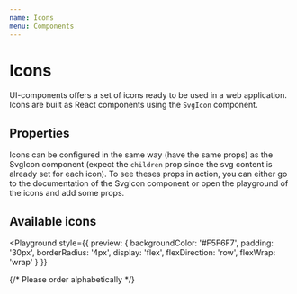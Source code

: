 ```yaml
---
name: Icons
menu: Components
---
```



<!-- Please order alphabetically -->


# Icons

UI-components offers a set of icons ready to be used in a web application.
Icons are built as React components using the `SvgIcon` component.

## Properties

Icons can be configured in the same way (have the same props) as the SvgIcon component (expect the `children` prop since the svg content is already set for each icon).
To see theses props in action, you can either go to the documentation of the SvgIcon component or open the
playground of the icons and add some props.

<Props of={PasswordsIcon} size={30} />

## Available icons

<Playground
  style={{
    preview: {
      backgroundColor: '#F5F6F7',
      padding: '30px',
      borderRadius: '4px',
      display: 'flex',
      flexDirection: 'row',
      flexWrap: 'wrap'
    }
  }}
>
  <IconsWrapper>
    {/* Please order alphabetically */}
    <ActivityLogIcon size={30} />
    <AddIcon size={30} />
    <AndroidIcon size={30} />
    <AppleIcon size={30} />
    <ArrowDownIcon size={30} />
    <BackIcon viewBox='0 0 26 26' size={30} />
    <BellIcon size={30} />
    <BuildingIcon size={30} />
    <CaretDownIcon size={30} />
    <CheckCircleIcon size={30} />
    <CheckIcon size={30} />
    <CloseIcon size={30} />
    <ComputerIcon size={30} />
    <CopyIcon size={30} />
    <CopyPasswordIcon size={30} />
    <CrossCircleIcon size={30} />
    <DashboardIcon size={30} />
    <DashlaneLogoIcon viewBox='0 0 36 36' size={30} />
    <DotsIcon size={30} />
    <DownloadIcon size={30} />
    <EditIcon title='translation_key' size={30} />
    <ExclamationIcon size={30} />
    <ForwardIcon viewBox='0 0 22 22' size={30} />
    <GeneratorIcon size={30} />
    <HelpIcon size={30} />
    <HideIcon size={30} />
    <HouseIcon size={30} />
    <IdIcon size={30} />
    <InfoCircleIcon size={30} />
    <IncludedIcon size={30} />
    <LightBulbIcon viewBox='0 0 30 30' size={30} />
    <LinkIcon size={30} />
    <LoaderIcon size={30} />
    <LockIcon size={30} />
    <LogOutIcon size={30} />
    <MagicWandIcon viewBox='0 0 40 40' size={30} />
    <MailIcon size={30} />
    <MobileIcon viewBox='0 0 40 40' size={30} />
    <NoNetworkIcon size={30} />
    <OpenWebsiteIcon viewBox='0 0 24 24' size={30} />
    <PasswordChangerIcon size={30} />
    <PasswordHistoryIcon size={30} />
    <PasswordsIcon viewBox='0 0 40 40' size={30} />
    <PaymentsIcon size={30} />
    <PersonalInfoIcon size={30} />
    <PhoneIcon size={30} />
    <RefreshIcon size={30} />
    <RevealIcon size={30} />
    <RevokeIcon size={30} />
    <SearchIcon size={30} />
    <SecurityDashboardIcon size={30} />
    <SettingsIcon size={30} />
    <ShareIcon size={30} />
    <SharedIcon size={30} />
    <SharingCenterIcon size={30} />
    <SharingGroupIcon size={30} />
    <ShieldCheckIcon viewBox='0 0 50 50' size={30} />
    <ShieldFlagIcon viewBox='0 0 50 50' size={30} />
    <TaxIcon size={30} />
    <ToolsIcon size={30} />
    <TrashIcon size={30} />
    <UnlockIcon size={30} />
    <UserCircleIcon size={30} />
    <VaultIcon size={30} />
    <WarningIcon size={30} />
    <WebIcon size={30} />
    <WindowsIcon size={30} />
  </IconsWrapper>
</Playground>
